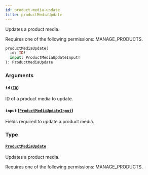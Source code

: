 ```yaml
---
id: product-media-update
title: productMediaUpdate
---
```



Updates a product media. 

Requires one of the following permissions: MANAGE_PRODUCTS.

```graphql
productMediaUpdate(
  id: ID!
  input: ProductMediaUpdateInput!
): ProductMediaUpdate
```


### Arguments

#### `id` ([`ID`](../../../developer/api-reference/scalars/id))

ID of a product media to update.


#### `input` ([`ProductMediaUpdateInput`](../../../developer/api-reference/inputs/product-media-update-input))

Fields required to update a product media.


### Type

#### [`ProductMediaUpdate`](../../../developer/api-reference/objects/product-media-update) 

Updates a product media. 

Requires one of the following permissions: MANAGE_PRODUCTS.




